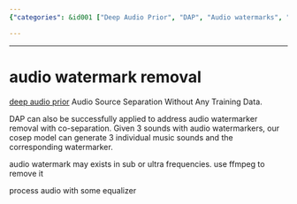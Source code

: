 ```yaml
---
{"categories": &id001 ["Deep Audio Prior", "DAP", "Audio watermarks", "FFmpeg", "Sound separation", "Watermarker removal", "Music sounds"], "category": "Audio Processing", "date": "2022-09-13 00:28:28", "description": "This article explains a technique to remove audio watermarks from recordings using Deep Audio Prior (DAP) and FFmpeg. DAP separates the sounds with watermarkers, creating individual music sounds and the corresponding watermarker, allowing for easy removal of the watermark.", "tags": *id001, "title": "audio watermark removal"}

---
```


------

# audio watermark removal

[deep audio prior](https://github.com/adobe/Deep-Audio-Prior)
Audio Source Separation Without Any Training Data.

DAP can also be successfully applied to address audio watermarker removal with co-separation. Given 3 sounds with audio watermarkers, our cosep model can generate 3 individual music sounds and the corresponding watermarker.

audio watermark may exists in sub or ultra frequencies. use ffmpeg to remove it

process audio with some equalizer

